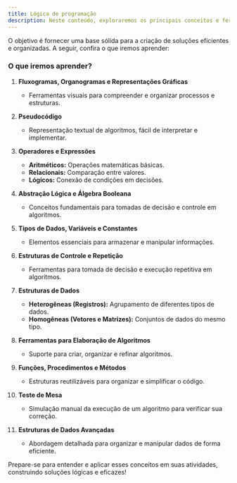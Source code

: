 ```yaml
---
title: Lógica de programação 
description: Neste conteúdo, exploraremos os principais conceitos e ferramentas para o desenvolvimento de algoritmos e a estruturação de dados.
---
```


O objetivo é fornecer uma base sólida para a criação de soluções eficientes e organizadas. A seguir, confira o que iremos aprender:

### O que iremos aprender?

1. **Fluxogramas, Organogramas e Representações Gráficas**  
   - Ferramentas visuais para compreender e organizar processos e estruturas.

2. **Pseudocódigo**  
   - Representação textual de algoritmos, fácil de interpretar e implementar.

3. **Operadores e Expressões**  
   - **Aritméticos:** Operações matemáticas básicas.  
   - **Relacionais:** Comparação entre valores.  
   - **Lógicos:** Conexão de condições em decisões.

4. **Abstração Lógica e Álgebra Booleana**  
   - Conceitos fundamentais para tomadas de decisão e controle em algoritmos.

5. **Tipos de Dados, Variáveis e Constantes**  
   - Elementos essenciais para armazenar e manipular informações.

6. **Estruturas de Controle e Repetição**  
   - Ferramentas para tomada de decisão e execução repetitiva em algoritmos.

7. **Estruturas de Dados**  
   - **Heterogêneas (Registros):** Agrupamento de diferentes tipos de dados.  
   - **Homogêneas (Vetores e Matrizes):** Conjuntos de dados do mesmo tipo.

8. **Ferramentas para Elaboração de Algoritmos**  
   - Suporte para criar, organizar e refinar algoritmos.

9. **Funções, Procedimentos e Métodos**  
   - Estruturas reutilizáveis para organizar e simplificar o código.

10. **Teste de Mesa**  
    - Simulação manual da execução de um algoritmo para verificar sua correção.

11. **Estruturas de Dados Avançadas**  
    - Abordagem detalhada para organizar e manipular dados de forma eficiente.

Prepare-se para entender e aplicar esses conceitos em suas atividades, construindo soluções lógicas e eficazes!
